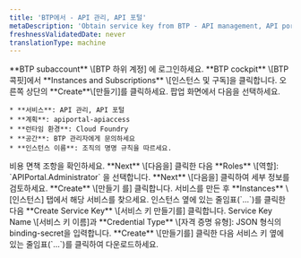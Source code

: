 ```yaml
---
title: 'BTP에서 - API 관리, API 포털'
metaDescription: 'Obtain service key from BTP - API management, API portal'
freshnessValidatedDate: never
translationType: machine
---
```


<Steps>
  <Step>
    **BTP subaccount** \[BTP 하위 계정] 에 로그인하세요.
  </Step>

  <Step>
    **BTP cockpit** \[BTP 콕핏]에서 **Instances and Subscriptions** \[인스턴스 및 구독]을 클릭합니다.
  </Step>

  <Step>
    오른쪽 상단의 **Create**\[만들기]를 클릭하세요.
  </Step>

  <Step>
    팝업 화면에서 다음을 선택하세요.

    * **서비스**: API 관리, API 포털
    * **계획**: apiportal-apiaccess
    * **런타임 환경**: Cloud Foundry
    * **공간**: BTP 관리자에게 문의하세요
    * **인스턴스 이름**: 조직의 명명 규칙을 따르세요.
  </Step>

  <Step>
    비용 면책 조항을 확인하세요.
  </Step>

  <Step>
    **Next** \[다음을] 클릭한 다음 **Roles** \[역할]: `APIPortal.Administrator` 을 선택합니다.
  </Step>

  <Step>
    **Next** \[다음을] 클릭하여 세부 정보를 검토하세요.
  </Step>

  <Step>
    **Create** \[만들기 를] 클릭합니다.
  </Step>

  <Step>
    서비스를 만든 후 **Instances** \[인스턴스] 탭에서 해당 서비스를 찾으세요.
  </Step>

  <Step>
    인스턴스 옆에 있는 줄임표(`...`)를 클릭한 다음 **Create Service Key** \[서비스 키 만들기를] 클릭합니다.
  </Step>

  <Step>
    Service Key Name \[서비스 키 이름]과 **Credential Type** \[자격 증명 유형]: JSON 형식의 binding-secret을 입력합니다.
  </Step>

  <Step>
    **Create** \[만들기를] 클릭한 다음 서비스 키 옆에 있는 줄임표(`...`)를 클릭하여 다운로드하세요.
  </Step>
</Steps>